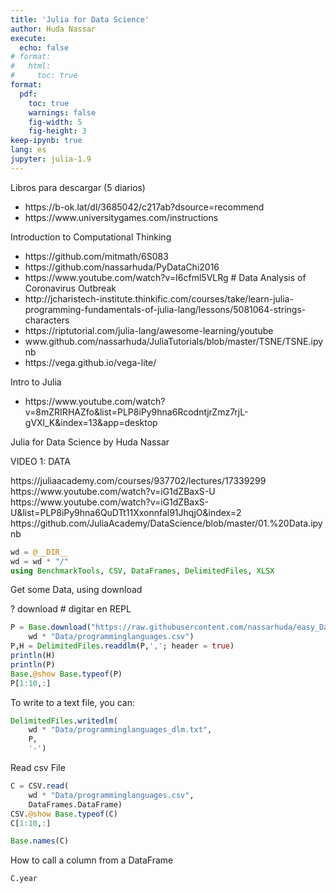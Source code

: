 ```yaml
---
title: 'Julia for Data Science'
author: Huda Nassar
execute:
  echo: false
# format: 
#   html:
#     toc: true
format: 
  pdf:
    toc: true
    warnings: false
    fig-width: 5
    fig-height: 3
keep-ipynb: true
lang: es
jupyter: julia-1.9
---
```


Libros para descargar (5 diarios)

- https://b-ok.lat/dl/3685042/c217ab?dsource=recommend
- https://www.universitygames.com/instructions

Introduction to Computational Thinking

- https://github.com/mitmath/6S083
- https://github.com/nassarhuda/PyDataChi2016
- https://www.youtube.com/watch?v=I6cfml5VLRg   # Data Analysis of Coronavirus Outbreak
- http://jcharistech-institute.thinkific.com/courses/take/learn-julia-programming-fundamentals-of-julia-lang/lessons/5081064-strings-characters
- https://riptutorial.com/julia-lang/awesome-learning/youtube
- www.github.com/nassarhuda/JuliaTutorials/blob/master/TSNE/TSNE.ipynb
- https://vega.github.io/vega-lite/

Intro to Julia

- https://www.youtube.com/watch?v=8mZRIRHAZfo&list=PLP8iPy9hna6RcodntjrZmz7rjL-gVXl_K&index=13&app=desktop

Julia for Data Science by Huda Nassar

VIDEO 1: DATA

https://juliaacademy.com/courses/937702/lectures/17339299
https://www.youtube.com/watch?v=iG1dZBaxS-U
https://www.youtube.com/watch?v=iG1dZBaxS-U&list=PLP8iPy9hna6QuDTt11Xxonnfal91JhqjO&index=2
https://github.com/JuliaAcademy/DataScience/blob/master/01.%20Data.ipynb



```julia
wd = @__DIR__ 
wd = wd * "/"
using BenchmarkTools, CSV, DataFrames, DelimitedFiles, XLSX
```

Get some Data, using download

? download # digitar en REPL

```julia
P = Base.download("https://raw.githubusercontent.com/nassarhuda/easy_Data/master/programming_languages.csv",
    wd * "Data/programminglanguages.csv")
P,H = DelimitedFiles.readdlm(P,','; header = true)
println(H)
println(P)
Base.@show Base.typeof(P)
P[1:10,:]
```

To write to a text file, you can:

```julia
DelimitedFiles.writedlm(
    wd * "Data/programminglanguages_dlm.txt",
    P,
    '-')
```

Read csv File

```julia
C = CSV.read(
    wd * "Data/programminglanguages.csv",
    DataFrames.DataFrame)
CSV.@show Base.typeof(C)
C[1:10,:]
```

```julia
Base.names(C)
```

How to call a column from a DataFrame

```julia
C.year
```



```julia

```



```julia

```



```julia

```



```julia

```



```julia

```



```julia

```



```julia

```



```julia

```



```julia

```



```julia

```



```julia

```



```julia

```



```julia

```



```julia

```



```julia

```



```julia

```



```julia

```



```julia

```



```julia

```



```julia

```



```julia

```



```julia

```



```julia

```
